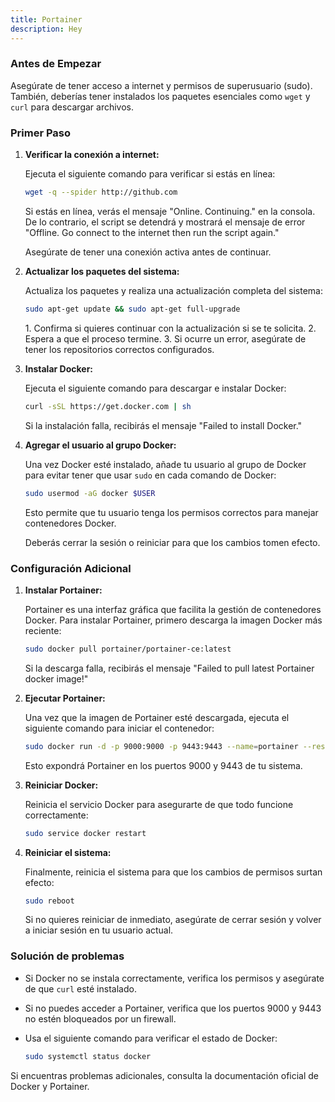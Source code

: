 ```yaml
---
title: Portainer
description: Hey
---
```


### Antes de Empezar

Asegúrate de tener acceso a internet y permisos de superusuario (sudo). También, deberías tener instalados los paquetes esenciales como `wget` y `curl` para descargar archivos.

<LinkCard
title="Instalación de Docker"
description="Guía oficial de Docker para instalación en Linux."
href="https://docs.docker.com/engine/install/ubuntu/"/>

### Primer Paso

<Steps>

1. **Verificar la conexión a internet:**

   Ejecuta el siguiente comando para verificar si estás en línea:

   ```bash
   wget -q --spider http://github.com
   ```

   Si estás en línea, verás el mensaje "Online. Continuing." en la consola. De lo contrario, el script se detendrá y mostrará el mensaje de error "Offline. Go connect to the internet then run the script again."

   <Aside type="tip">
   Asegúrate de tener una conexión activa antes de continuar.
   </Aside>

2. **Actualizar los paquetes del sistema:**

   Actualiza los paquetes y realiza una actualización completa del sistema:

   ```bash
   sudo apt-get update && sudo apt-get full-upgrade
   ```

   <Steps>
   1. Confirma si quieres continuar con la actualización si se te solicita.
   2. Espera a que el proceso termine.
   3. Si ocurre un error, asegúrate de tener los repositorios correctos configurados.
   </Steps>

3. **Instalar Docker:**

   Ejecuta el siguiente comando para descargar e instalar Docker:

   ```bash
   curl -sSL https://get.docker.com | sh
   ```

   Si la instalación falla, recibirás el mensaje "Failed to install Docker."

4. **Agregar el usuario al grupo Docker:**

   Una vez Docker esté instalado, añade tu usuario al grupo de Docker para evitar tener que usar `sudo` en cada comando de Docker:

   ```bash
   sudo usermod -aG docker $USER
   ```

   Esto permite que tu usuario tenga los permisos correctos para manejar contenedores Docker.

   <Aside type="caution">
   Deberás cerrar la sesión o reiniciar para que los cambios tomen efecto.
   </Aside>

</Steps>

### Configuración Adicional

<Steps>

1. **Instalar Portainer:**

   Portainer es una interfaz gráfica que facilita la gestión de contenedores Docker. Para instalar Portainer, primero descarga la imagen Docker más reciente:

   ```bash
   sudo docker pull portainer/portainer-ce:latest
   ```

   Si la descarga falla, recibirás el mensaje "Failed to pull latest Portainer docker image!"

2. **Ejecutar Portainer:**

   Una vez que la imagen de Portainer esté descargada, ejecuta el siguiente comando para iniciar el contenedor:

   ```bash
   sudo docker run -d -p 9000:9000 -p 9443:9443 --name=portainer --restart=always -v /var/run/docker.sock:/var/run/docker.sock -v portainer_data:/data portainer/portainer-ce:latest
   ```

   Esto expondrá Portainer en los puertos 9000 y 9443 de tu sistema.

3. **Reiniciar Docker:**

   Reinicia el servicio Docker para asegurarte de que todo funcione correctamente:

   ```bash
   sudo service docker restart
   ```

4. **Reiniciar el sistema:**

   Finalmente, reinicia el sistema para que los cambios de permisos surtan efecto:

   ```bash
   sudo reboot
   ```

   <Aside type="tip">
   Si no quieres reiniciar de inmediato, asegúrate de cerrar sesión y volver a iniciar sesión en tu usuario actual.
   </Aside>

</Steps>

### Solución de problemas

- Si Docker no se instala correctamente, verifica los permisos y asegúrate de que `curl` esté instalado.
- Si no puedes acceder a Portainer, verifica que los puertos 9000 y 9443 no estén bloqueados por un firewall.
- Usa el siguiente comando para verificar el estado de Docker:

  ```bash
  sudo systemctl status docker
  ```

<CardGrid>
  <LinkCard href="https://docs.docker.com/get-docker/" title="Instalación de Docker" description="Guía oficial para instalar Docker en Linux." />
  <LinkCard href="https://docs.portainer.io/start/install/server/docker/linux" title="Instalación de Portainer" description="Guía oficial para instalar Portainer en Docker." />
  <LinkCard href="https://github.com/portainer/portainer/issues" title="Problemas comunes en Portainer" description="Consulta o reporta problemas en el repositorio oficial de Portainer." />
</CardGrid>

<Aside>
Si encuentras problemas adicionales, consulta la documentación oficial de Docker y Portainer.
</Aside>
